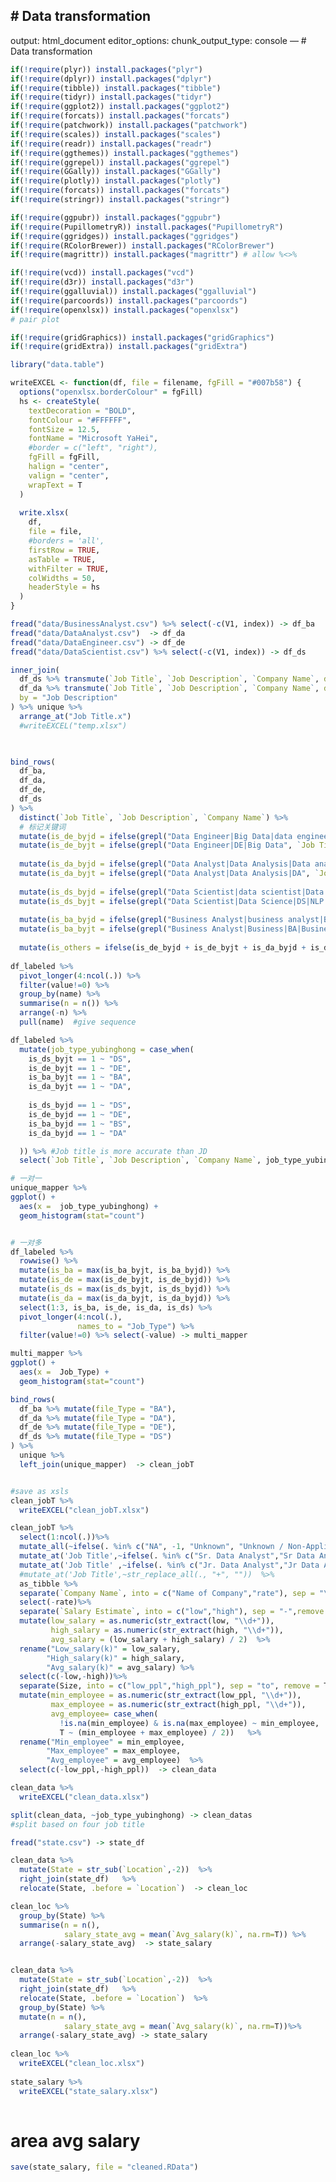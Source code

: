# Data transformation
---
output: html_document
editor_options: 
  chunk_output_type: console
---
# Data transformation
```r
if(!require(plyr)) install.packages("plyr")
if(!require(dplyr)) install.packages("dplyr")
if(!require(tibble)) install.packages("tibble")
if(!require(tidyr)) install.packages("tidyr")
if(!require(ggplot2)) install.packages("ggplot2")
if(!require(forcats)) install.packages("forcats")
if(!require(patchwork)) install.packages("patchwork")
if(!require(scales)) install.packages("scales")
if(!require(readr)) install.packages("readr")
if(!require(ggthemes)) install.packages("ggthemes")
if(!require(ggrepel)) install.packages("ggrepel")
if(!require(GGally)) install.packages("GGally")
if(!require(plotly)) install.packages("plotly")
if(!require(forcats)) install.packages("forcats")
if(!require(stringr)) install.packages("stringr")

if(!require(ggpubr)) install.packages("ggpubr")
if(!require(PupillometryR)) install.packages("PupillometryR")
if(!require(ggridges)) install.packages("ggridges")
if(!require(RColorBrewer)) install.packages("RColorBrewer")
if(!require(magrittr)) install.packages("magrittr") # allow %<>%

if(!require(vcd)) install.packages("vcd")
if(!require(d3r)) install.packages("d3r")
if(!require(ggalluvial)) install.packages("ggalluvial")
if(!require(parcoords)) install.packages("parcoords")
if(!require(openxlsx)) install.packages("openxlsx")
# pair plot

if(!require(gridGraphics)) install.packages("gridGraphics")
if(!require(gridExtra)) install.packages("gridExtra")
```


```r
library("data.table")

writeEXCEL <- function(df, file = filename, fgFill = "#007b58") {
  options("openxlsx.borderColour" = fgFill)
  hs <- createStyle(
    textDecoration = "BOLD",
    fontColour = "#FFFFFF",
    fontSize = 12.5,
    fontName = "Microsoft YaHei",
    #border = c("left", "right"),
    fgFill = fgFill,
    halign = "center",
    valign = "center",
    wrapText = T
  )
  
  write.xlsx(
    df,
    file = file,
    #borders = 'all',
    firstRow = TRUE,
    asTable = TRUE,
    withFilter = TRUE,
    colWidths = 50, 
    headerStyle = hs
  )
}

```




```r

fread("data/BusinessAnalyst.csv") %>% select(-c(V1, index)) -> df_ba
fread("data/DataAnalyst.csv")  -> df_da
fread("data/DataEngineer.csv") -> df_de
fread("data/DataScientist.csv") %>% select(-c(V1, index)) -> df_ds
```

```r
inner_join(
  df_ds %>% transmute(`Job Title`, `Job Description`, `Company Name`, datafile = "DS"),
  df_da %>% transmute(`Job Title`, `Job Description`, `Company Name`, datafile = "DA"),
  by = "Job Description"
) %>% unique %>%
  arrange_at("Job Title.x")
  #writeEXCEL("temp.xlsx")

  
```
 
 
```r
bind_rows(
  df_ba,
  df_da,
  df_de,
  df_ds
) %>% 
  distinct(`Job Title`, `Job Description`, `Company Name`) %>%
  # 标记关键词
  mutate(is_de_byjd = ifelse(grepl("Data Engineer|Big Data|data engineer|Data engineer|data Engineer", `Job Description`), 1, 0)) %>%
  mutate(is_de_byjt = ifelse(grepl("Data Engineer|DE|Big Data", `Job Title`, ignore.case = T), 1, 0)) %>%
  
  mutate(is_da_byjd = ifelse(grepl("Data Analyst|Data Analysis|Data analyst|data analyst", `Job Description`), 1, 0)) %>%
  mutate(is_da_byjt = ifelse(grepl("Data Analyst|Data Analysis|DA", `Job Title`, ignore.case = T), 1, 0)) %>%
  
  mutate(is_ds_byjd = ifelse(grepl("Data Scientist|data scientist|Data scientist||data Scientist|Data Science|data science|Data science|NLP|Machine Learning|machine learning|Machine learning", `Job Description`,), 1, 0)) %>%
  mutate(is_ds_byjt = ifelse(grepl("Data Scientist|Data Science|DS|NLP|Machine Learning|ML", `Job Title`, ignore.case = T), 1, 0)) %>%
  
  mutate(is_ba_byjd = ifelse(grepl("Business Analyst|business analyst|Business analyst|Business Analytics|business analytics|Business analytics", `Job Description`), 1, 0)) %>%
  mutate(is_ba_byjt = ifelse(grepl("Business Analyst|Business|BA|Business Analytics", `Job Title`, ignore.case = T), 1, 0)) %>%
  
  mutate(is_others = ifelse(is_de_byjd + is_de_byjt + is_da_byjd + is_da_byjt + is_ba_byjt + is_ba_byjd + is_ds_byjt + is_ds_byjd== 0, 1, 0)) -> df_labeled   
  
df_labeled %>%
  pivot_longer(4:ncol(.)) %>% 
  filter(value!=0) %>%
  group_by(name) %>%
  summarise(n = n()) %>%
  arrange(-n) %>%
  pull(name)  #give sequence 

df_labeled %>%
  mutate(job_type_yubinghong = case_when(
    is_ds_byjt == 1 ~ "DS",
    is_de_byjt == 1 ~ "DE",
    is_ba_byjt == 1 ~ "BA",
    is_da_byjt == 1 ~ "DA",
    
    is_ds_byjd == 1 ~ "DS",
    is_de_byjd == 1 ~ "DE",
    is_ba_byjd == 1 ~ "BS",
    is_da_byjd == 1 ~ "DA"

  )) %>% #Job title is more accurate than JD
  select(`Job Title`, `Job Description`, `Company Name`, job_type_yubinghong) -> unique_mapper

# 一对一
unique_mapper %>%
ggplot() +
  aes(x =  job_type_yubinghong) +
  geom_histogram(stat="count")


# 一对多
df_labeled %>%
  rowwise() %>%
  mutate(is_ba = max(is_ba_byjt, is_ba_byjd)) %>%
  mutate(is_de = max(is_de_byjt, is_de_byjd)) %>%
  mutate(is_ds = max(is_ds_byjt, is_ds_byjd)) %>%
  mutate(is_da = max(is_da_byjt, is_da_byjd)) %>%
  select(1:3, is_ba, is_de, is_da, is_ds) %>%
  pivot_longer(4:ncol(.), 
               names_to = "Job_Type") %>% 
  filter(value!=0) %>% select(-value) -> multi_mapper

multi_mapper %>%  
ggplot() +
  aes(x =  Job_Type) +
  geom_histogram(stat="count")
```
 
```r
bind_rows(
  df_ba %>% mutate(file_Type = "BA"),
  df_da %>% mutate(file_Type = "DA"),
  df_de %>% mutate(file_Type = "DE"),
  df_ds %>% mutate(file_Type = "DS")
) %>%
  unique %>%
  left_join(unique_mapper)  -> clean_jobT  


#save as xsls
clean_jobT %>%
  writeEXCEL("clean_jobT.xlsx") 
```


```r
clean_jobT %>%
  select(1:ncol(.))%>%
  mutate_all(~ifelse(. %in% c("NA", -1, "Unknown", "Unknown / Non-Applicable"), NA, .))   %>%
  mutate_at('Job Title',~ifelse(. %in% c("Sr. Data Analyst","Sr Data Analyst","Sr Analyst,Dara","(Senior) Data Engineer" ), "Senior Data Analyst", .)) %>%
  mutate_at('Job Title' ,~ifelse(. %in% c("Jr. Data Analyst","Jr Data Analyst","Data Analyst Junior"), "Junior Data Analyst", .)) %>%
  #mutate_at('Job Title',~str_replace_all(., "+", ""))  %>%
  as_tibble %>%
  separate(`Company Name`, into = c("Name of Company","rate"), sep = "\n",remove = T) %>% 
  select(-rate)%>% 
  separate(`Salary Estimate`, into = c("low","high"), sep = "-",remove = T) %>%
  mutate(low_salary = as.numeric(str_extract(low, "\\d+")),
         high_salary = as.numeric(str_extract(high, "\\d+")),
         avg_salary = (low_salary + high_salary) / 2)  %>% 
  rename("Low_salary(k)" = low_salary,
        "High_salary(k)" = high_salary, 
        "Avg_salary(k)" = avg_salary) %>%  
  select(c(-low,-high))%>%  
  separate(Size, into = c("low_ppl","high_ppl"), sep = "to", remove = T) %>% 
  mutate(min_employee = as.numeric(str_extract(low_ppl, "\\d+")),
         max_employee = as.numeric(str_extract(high_ppl, "\\d+")),
         avg_employee= case_when(
           !is.na(min_employee) & is.na(max_employee) ~ min_employee,
           T ~ (min_employee + max_employee) / 2))   %>%
  rename("Min_employee" = min_employee,
        "Max_employee" = max_employee, 
        "Avg_employee" = avg_employee)  %>%
  select(c(-low_ppl,-high_ppl))  -> clean_data  

clean_data %>%
  writeEXCEL("clean_data.xlsx") 
```

```r
split(clean_data, ~job_type_yubinghong) -> clean_datas
#split based on four job title 
```

```r

fread("state.csv") -> state_df

clean_data %>% 
  mutate(State = str_sub(`Location`,-2))  %>% 
  right_join(state_df)   %>% 
  relocate(State, .before = `Location`)  -> clean_loc

clean_loc %>% 
  group_by(State) %>% 
  summarise(n = n(),
            salary_state_avg = mean(`Avg_salary(k)`, na.rm=T)) %>% 
  arrange(-salary_state_avg)  -> state_salary


clean_data %>% 
  mutate(State = str_sub(`Location`,-2))  %>% 
  right_join(state_df)   %>% 
  relocate(State, .before = `Location`)  %>% 
  group_by(State) %>% 
  mutate(n = n(),
            salary_state_avg = mean(`Avg_salary(k)`, na.rm=T))%>% 
  arrange(-salary_state_avg) -> state_salary
  
clean_loc %>%
  writeEXCEL("clean_loc.xlsx") 
  
state_salary %>%
  writeEXCEL("state_salary.xlsx") 
 

```


# area avg salary 


```r
save(state_salary, file = "cleaned.RData")
```

